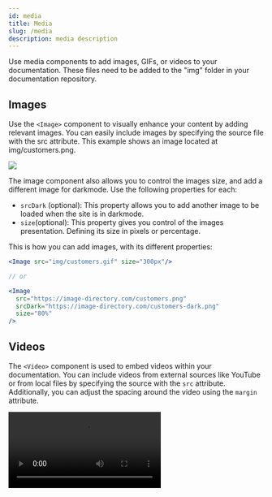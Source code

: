 ```yaml
---
id: media
title: Media
slug: /media
description: media description
---
```


Use media components to add images, GIFs, or videos to your documentation. These files need to be added to the "img" folder in your documentation repository. 

## Images
Use the <code>&lt;Image&gt;</code> component to visually enhance your content by adding relevant images. You can easily include images by specifying the source file with the src attribute. This example shows an image located at img/customers.png.

<Image src="img/customers.png"/>

The image component also allows you to control the images size, and add a different image for darkmode. Use the following properties for each:

- `srcDark` (optional): This property allows you to add another image to be loaded when the site is in darkmode.
- `size`(optional): This property gives you control of the images presentation. Defining its size in pixels or percentage. 

This is how you can add images, with its different properties: 

```jsx
<Image src="img/customers.gif" size="300px"/>

// or

<Image 
  src="https://image-directory.com/customers.png" 
  srcDark="https://image-directory.com/customers-dark.png"
  size="80%"
/>
```

## Videos
The <code>&lt;Video&gt;</code> component is used to embed videos within your documentation. You can include videos from external sources like YouTube or from local files by specifying the source with the `src` attribute. Additionally, you can adjust the spacing around the video using the `margin` attribute.

<Video src="https://www.youtube.com/embed/dQw4w9WgXcQ" margin={50} />
<Video src="img/paylink1.mp4" margin={50} />

This is how you can add videos: 

```jsx
<Video src="https://www.youtube.com/embed/dQw4w9WgXcQ" margin={50} />
//or
<Video src="img/paylink1.mp4" margin={50} />
```